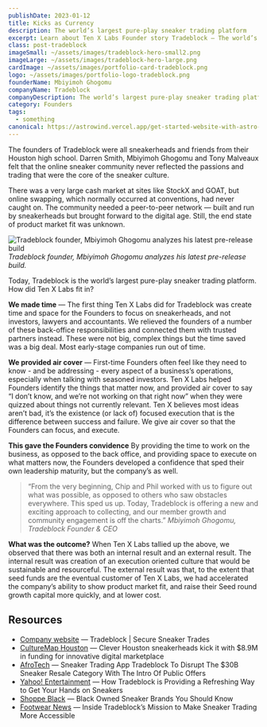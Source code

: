 ```yaml
---
publishDate: 2023-01-12
title: Kicks as Currency
description: The world’s largest pure-play sneaker trading platform
excerpt: Learn about Ten X Labs Founder story Tradeblock — The world’s largest pure-play sneaker trading platform
class: post-tradeblock
imageSmall: ~/assets/images/tradeblock-hero-small2.png
imageLarge: ~/assets/images/tradeblock-hero-large.png
cardImage: ~/assets/images/portfolio-card-tradeblock.png
logo: ~/assets/images/portfolio-logo-tradeblock.png
founderName: Mbiyimoh Ghogomu
companyName: Tradeblock
companyDescription: The world’s largest pure-play sneaker trading platform
category: Founders
tags:
  - something
canonical: https://astrowind.vercel.app/get-started-website-with-astro-tailwind-css
---
```


The founders of Tradeblock were all sneakerheads and friends from their Houston high school. Darren Smith, Mbiyimoh Ghogomu and Tony Malveaux felt that the online sneaker community never reflected the passions and trading that were the core of the sneaker culture.     

There was a very large cash market at sites like StockX and GOAT, but online swapping, which normally occurred at conventions, had never caught on.  The community needed a peer-to-peer network — built and run by sneakerheads but brought forward to the digital age. Still, the end state of product market fit was unknown.  

<div class="founders-story--content--story-image-container relative ">
  <div class="founders-story--content--story-image-border relative">
    <Image src={import('../../assets/images/tradeblock1.png')} alt="Tradeblock founder, Mbiyimoh Ghogomu analyzes his latest pre-release build" class="founders-story--story-image" />
  </div>
  <cite class="founders-story--content--story-image-cite">Tradeblock founder, Mbiyimoh Ghogomu analyzes his latest pre-release build.</cite>
</div>

Today, Tradeblock is the world’s largest pure-play sneaker trading platform. How did Ten X Labs fit in?

**We made time** — The first thing Ten X Labs did for Tradeblock was create time and space for the Founders to focus on sneakerheads, and not investors, lawyers and accountants.  We relieved the founders of a number of these back-office responsibilities and connected them with trusted partners instead.  These were not big, complex things but the time saved was a big deal. Most early-stage companies run out of time.  

**We provided air cover** — First-time Founders often feel like they need to know - and be addressing - every aspect of a business’s operations, especially when talking with seasoned investors. Ten X Labs helped Founders identify the things that matter now, and provided air cover to say “I don’t know, and we’re not working on that right now” when they were quizzed about things not currently relevant. Ten X believes most ideas aren’t bad, it’s the existence (or lack of) focused execution that is the difference between success and failure. We give air cover so that the Founders can focus, and execute.  

**This gave the Founders convidence** By providing the time to work on the business, as opposed to the back office, and providing space to execute on what matters now, the Founders developed a confidence that sped their own leadership maturity, but the company’s as well.  

>“From the very beginning, Chip and Phil worked with us to figure out what was possible, as opposed to others who saw obstacles everywhere. This sped us up. Today, Tradeblock is offering a new and exciting approach to collecting, and our member growth and community engagement is off the charts.”
<cite class="blockquote-cite"><span>Mbiyimoh Ghogomu, Tradeblock Founder & CEO</span></cite>

**What was the outcome?** When Ten X Labs tallied up the above, we observed that there was both an internal result and an external result. The internal result was creation of an execution oriented culture that would be sustainable and resourceful. The external result was that, to the extent that seed funds are the eventual customer of Ten X Labs, we had accelerated the company’s ability to show product market fit, and raise their Seed round growth capital more quickly, and at lower cost.  

<div class="content-resources mt-[48px] lg:grid lg:grid-cols-12 lg:gap-8">
  <div class="content-resources--left lg:col-span-4">
    <h2>Resources</h2>
  </div>
  <div class="content-resources--right lg:col-span-8">
    <ul>
      <li><a href="https://www.tradeblock.us" target="_blank">Company website</a> — Tradeblock | Secure Sneaker Trades</li>
      <li><a href="https://houston.culturemap.com/news/innovation/08-31-22-sneakers-for-sale-tradeblock-digital-mbiyimoh-ghogomu-tony-malveaux-darren-smith-jason-mayden/" target="_blank">CultureMap Houston</a> — Clever Houston sneakerheads kick it with $8.9M in funding for innovative digital marketplace</li>
      <li><a href="https://afrotech.com/tradeblock-public-offers" target="_blank">AfroTech</a> — Sneaker Trading App Tradeblock To Disrupt The $30B Sneaker Resale Category With The Intro Of Public Offers</li>
      <li><a href="https://files.constantcontact.com/97ae720b001/d6cfa369-3d87-4513-acb9-24fcad3a46b2.pdf" target="_blank">Yahoo! Entertainment</a> — How Tradeblock is Providing a Refreshing Way to Get Your Hands on Sneakers</li>
      <li><a href="https://shoppeblack.us/black-owned-sneaker-brands/" target="_blank">Shoppe Black</a> — Black Owned Sneaker Brands You Should Know</li>
      <li><a href="https://footwearnews.com/2022/business/retail/tradeblock-ceo-mbiyimoh-beems-ghogomu-interview-sneaker-trading-1203321310/" target="_blank">Footwear News</a> — Inside Tradeblock’s Mission to Make Sneaker Trading More Accessible</li>
    </ul>
  </div>
</div>